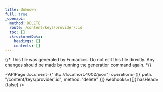 ```yaml
---
title: Unknown
full: true
_openapi:
  method: DELETE
  route: /content/keys/provider/:id
  toc: []
  structuredData:
    headings: []
    contents: []
---
```


{/* This file was generated by Fumadocs. Do not edit this file directly. Any changes should be made by running the generation command again. */}

<APIPage
	document={"http://localhost:4002/json"}
	operations={[{ path: "/content/keys/provider/:id", method: "delete" }]}
	webhooks={[]}
	hasHead={false}
/>
